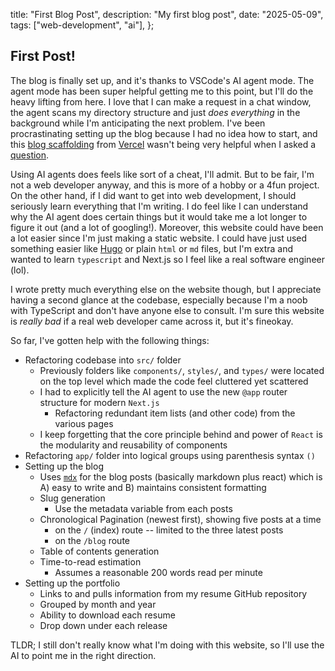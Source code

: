   title: "First Blog Post",
  description: "My first blog post",
  date: "2025-05-09",
  tags: ["web-development", "ai"],
};

## First Post!

The blog is finally set up, and it's thanks to VSCode's AI agent mode. The agent
mode has been super helpful getting me to this point, but I'll do the heavy
lifting from here. I love that I can make a request in a chat window, the agent
scans my directory structure and just _does everything_ in the background while
I'm anticipating the next problem. I've been procrastinating setting up the blog
because I had no idea how to start, and this
[blog scaffolding](https://vercel.com/templates/next.js/nextjs-portfolio) from
[Vercel](https://vercel.com/home) wasn't being very helpful when I asked a
[question](https://github.com/vercel/examples/issues/967).

Using AI agents does feels like sort of a cheat, I'll admit. But to be fair, I'm
not a web developer anyway, and this is more of a hobby or a 4fun project. On
the other hand, if I did want to get into web development, I should seriously
learn everything that I'm writing. I do feel like I can understand why the AI
agent does certain things but it would take me a lot longer to figure it out
(and a lot of googling!). Moreover, this website could have been a lot easier
since I'm just making a static website. I could have just used something easier
like [Hugo](https://gohugo.io) or plain `html` or `md` files, but I'm extra and
wanted to learn `typescript` and Next.js so I feel like a real software engineer
(lol).

I wrote pretty much everything else on the website though, but I appreciate
having a second glance at the codebase, especially because I'm a noob with
TypeScript and don't have anyone else to consult. I'm sure this website is
_really bad_ if a real web developer came across it, but it's fineokay.

So far, I've gotten help with the following things:

- Refactoring codebase into `src/` folder
  - Previously folders like `components/`, `styles/`, and `types/` were located
    on the top level which made the code feel cluttered yet scattered
  - I had to explicitly tell the AI agent to use the new `@app` router structure
    for modern `Next.js`
    - Refactoring redundant item lists (and other code) from the various pages
  - I keep forgetting that the core principle behind and power of `React` is the
    modularity and reusability of components
- Refactoring `app/` folder into logical groups using parenthesis syntax `()`
- Setting up the blog
  - Uses [`mdx`](https://mdxjs.com) for the blog posts (basically markdown plus
    react) which is A) easy to write and B) maintains consistent formatting
  - Slug generation
    - Use the metadata variable from each posts
  - Chronological Pagination (newest first), showing five posts at a time
    - on the `/` (index) route -- limited to the three latest posts
    - on the `/blog` route
  - Table of contents generation
  - Time-to-read estimation
    - Assumes a reasonable 200 words read per minute
- Setting up the portfolio
  - Links to and pulls information from my resume GitHub repository
  - Grouped by month and year
  - Ability to download each resume
  - Drop down under each release

TLDR; I still don't really know what I'm doing with this website, so I'll use
the AI to point me in the right direction.
